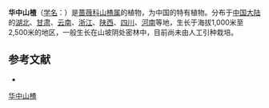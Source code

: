 {{Speciesbox
| name = 华中山楂
| status = 
| status_system = 
| image =
| genus = Crataegus
| species = wilsonii
| authority = Sarg.
}}

'''华中山楂'''（[[学名|学名]]：{{lang|la|''Crataegus wilsonii''}}）是[[蔷薇科|蔷薇科]][[山楂属|山楂属]]的植物，为中国的特有植物。分布于[[中国大陆|中国大陆]]的[[湖北|湖北]]、[[甘肃|甘肃]]、[[云南|云南]]、[[浙江|浙江]]、[[陕西|陕西]]、[[四川|四川]]、[[河南|河南]]等地，生长于海拔1,000米至2,500米的地区，一般生长在山坡阴处密林中，目前尚未由人工引种栽培。

== 参考文献 ==
<div class="references-small">
* {{cite web| url =http://www.bioinfo.cn/db05/KmzwSpecies.php?action=view&id=19014| title =华中山楂| work =《中国高等植物数据库全库》| publisher =中国科学院微生物研究所| author =昆明植物研究所| accessdate =2009-02-25| deadurl =yes| archiveurl =https://web.archive.org/web/20160305094145/http://www.bioinfo.cn/db05/KmzwSpecies.php?action=view&id=19014| archivedate =2016-03-05}}
</div>
{{Taxonbar|from=Q5182598}}

[[Category:山楂属|华中山楂]]


{{植物小作品}}